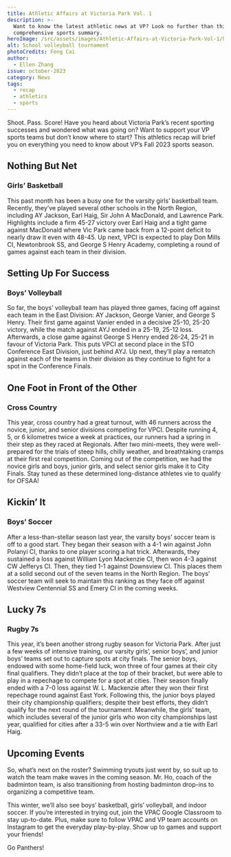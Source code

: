 ```yaml
---
title: Athletic Affairs at Victoria Park Vol. 1
description: >-
  Want to know the latest athletic news at VP? Look no further than this
  comprehensive sports summary.
heroImage: /src/assets/images/Athletic-Affairs-at-Victoria-Park-Vol-1/heroImage.webp
alt: School volleyball tournament
photoCredits: Feng Cai
author:
  - Ellen Zhang
issue: october-2023
category: News
tags:
  - recap
  - athletics
  - sports
---
```


Shoot. Pass. Score! Have you heard about Victoria Park’s recent sporting successes and wondered what was going on? Want to support your VP sports teams but don’t know where to start? This athletics recap will brief you on everything you need to know about VP’s Fall 2023 sports season.

## Nothing But Net

### Girls’ Basketball

This past month has been a busy one for the varsity girls’ basketball team. Recently, they’ve played several other schools in the North Region, including AY Jackson, Earl Haig, Sir John A MacDonald, and Lawrence Park. Highlights include a firm 45-27 victory over Earl Haig and a tight game against MacDonald where Vic Park came back from a 12-point deficit to nearly draw it even with 48-45. Up next, VPCI is expected to play Don Mills CI, Newtonbrook SS, and George S Henry Academy, completing a round of games against each team in their division.

## Setting Up For Success

### Boys’ Volleyball

So far, the boys’ volleyball team has played three games, facing off against each team in the East Division: AY Jackson, George Vanier, and George S Henry. Their first game against Vanier ended in a decisive 25-10, 25-20 victory, while the match against AYJ ended in a 25-19, 25-12 loss. Afterwards, a close game against George S Henry ended 26-24, 25-21 in favour of Victoria Park. This puts VPCI at second place in the STO Conference East Division, just behind AYJ. Up next, they’ll play a rematch against each of the teams in their division as they continue to fight for a spot in the Conference Finals.

## One Foot in Front of the Other

### Cross Country 

This year, cross country had a great turnout, with 46 runners across the novice, junior, and senior divisions competing for VPCI. Despite running 4, 5, or 6 kilometres twice a week at practices, our runners had a spring in their step as they raced at Regionals. After two mini-meets, they were well-prepared for the trials of steep hills, chilly weather, and breathtaking cramps at their first real competition. Coming out of the competition, we had the novice girls and boys, junior girls, and select senior girls make it to City Finals. Stay tuned as these determined long-distance athletes vie to qualify for OFSAA!

## Kickin’ It

### Boys’ Soccer

After a less-than-stellar season last year, the varsity boys’ soccer team is off to a good start. They began their season with a 4-1 win against John Polanyi CI, thanks to one player scoring a hat trick. Afterwards, they sustained a loss against William Lyon Mackenzie CI, then won 4-3 against CW Jefferys CI. Then, they tied 1-1 against Downsview CI. This places them at a solid second out of the seven teams in the North Region. The boys’ soccer team will seek to maintain this ranking as they face off against Westview Centennial SS and Emery CI in the coming weeks.

## Lucky 7s

### Rugby 7s

This year, it’s been another strong rugby season for Victoria Park. After just a few weeks of intensive training, our varsity girls’, senior boys’, and junior boys’ teams set out to capture spots at city finals. The senior boys, endowed with some home-field luck, won three of four games at their city final qualifiers. They didn’t place at the top of their bracket, but were able to play in a repechage to compete for a spot at cities. Their season finally ended with a 7-0 loss against W. L. Mackenzie after they won their first repechage round against East York. Following this, the junior boys played their city championship qualifiers; despite their best efforts, they didn’t qualify for the next round of the tournament. Meanwhile, the girls’ team, which includes several of the junior girls who won city championships last year, qualified for cities after a 33-5 win over Northview and a tie with Earl Haig.

## Upcoming Events

So, what’s next on the roster? Swimming tryouts just went by, so suit up to watch the team make waves in the coming season. Mr. Ho, coach of the badminton team, is also transitioning from hosting badminton drop-ins to organizing a competitive team.

This winter, we’ll also see boys’ basketball, girls’ volleyball, and indoor soccer. If you’re interested in trying out, join the VPAC Google Classroom to stay up-to-date. Plus, make sure to follow VPAC and VP team accounts on Instagram to get the everyday play-by-play. Show up to games and support your friends!

Go Panthers!
